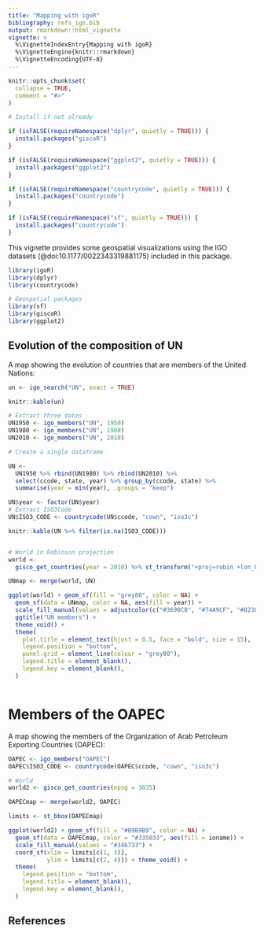 ---
title: "Mapping with igoR"
bibliography: refs_igo.bib
output: rmarkdown::html_vignette
vignette: >
  %\VignetteIndexEntry{Mapping with igoR}
  %\VignetteEngine{knitr::rmarkdown}
  %\VignetteEncoding{UTF-8}
---

```{r, include = FALSE}
knitr::opts_chunk$set(
  collapse = TRUE,
  comment = "#>"
)

# Install if not already

if (isFALSE(requireNamespace("dplyr", quietly = TRUE))) {
  install.packages("giscoR")
}

if (isFALSE(requireNamespace("ggplot2", quietly = TRUE))) {
  install.packages("ggplot2")
}

if (isFALSE(requireNamespace("countrycode", quietly = TRUE))) {
  install.packages("countrycode")
}

if (isFALSE(requireNamespace("sf", quietly = TRUE))) {
  install.packages("countrycode")
}

```

This vignette provides some geospatial visualizations using the IGO datasets (@doi:10.1177/0022343319881175) included in this package.

```{r setup, warning=FALSE}

library(igoR)
library(dplyr)
library(countrycode)

# Geospatial packages
library(sf)
library(giscoR)
library(ggplot2)


```


## Evolution of the composition of UN

A map showing the evolution of countries that are members of the United
Nations:

```{r UN}
un <- igo_search("UN", exact = TRUE)

knitr::kable(un)

# Extract three dates
UN1950 <- igo_members("UN", 1950)
UN1980 <- igo_members("UN", 1980)
UN2010 <- igo_members("UN", 2010)

# Create a single dataframe

UN <-
  UN1950 %>% rbind(UN1980) %>% rbind(UN2010) %>%
  select(ccode, state, year) %>% group_by(ccode, state) %>%
  summarise(year = min(year), .groups = "keep")

UN$year <- factor(UN$year)
# Extract ISO3Code
UN$ISO3_CODE <- countrycode(UN$ccode, "cown", "iso3c")

knitr::kable(UN %>% filter(is.na(ISO3_CODE)))


# World in Robinson projection
world <-
  gisco_get_countries(year = 2010) %>% st_transform("+proj=robin +lon_0=0 +x_0=0 +y_0=0 +datum=WGS84 +units=m +no_defs")

UNmap <- merge(world, UN)

ggplot(world) + geom_sf(fill = "grey80", color = NA) +
  geom_sf(data = UNmap, color = NA, aes(fill = year)) +
  scale_fill_manual(values = adjustcolor(c("#3690C0", "#74A9CF", "#023858"),alpha.f = 0.8)) +
  ggtitle("UN members") +
  theme_void() +
  theme(
    plot.title = element_text(hjust = 0.5, face = "bold", size = 15),
    legend.position = "bottom",
    panel.grid = element_line(colour = "grey80"),
    legend.title = element_blank(),
    legend.key = element_blank(),
  )



```

# Members of the OAPEC

A map showing the members of the Organization of Arab Petroleum Exporting Countries (OAPEC):

```{r OAPEC}

OAPEC <- igo_members("OAPEC")
OAPEC$ISO3_CODE <- countrycode(OAPEC$ccode, "cown", "iso3c")

# World
world2 <- gisco_get_countries(epsg = 3035)

OAPECmap <- merge(world2, OAPEC)

limits <- st_bbox(OAPECmap)

ggplot(world2) + geom_sf(fill = "#B9B9B9", color = NA) +
  geom_sf(data = OAPECmap, color = "#335033", aes(fill = ioname)) +
  scale_fill_manual(values = "#346733") +
  coord_sf(xlim = limits[c(1, 3)],
           ylim = limits[c(2, 4)]) + theme_void() +
  theme(
    legend.position = "bottom",
    legend.title = element_blank(),
    legend.key = element_blank(),
  )

```



## References
